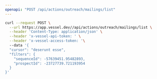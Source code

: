 ```yaml
---
openapi: "POST /api/actions/outreach/mailings/list"
---
```


<RequestExample>

```bash Request
curl --request POST \
  --url https://app.vessel.dev//api/actions/outreach/mailings/list \
  --header 'Content-Type: application/json' \
  --header 'x-vessel-api-token: ' \
  --header 'x-vessel-access-token: '\ 
  --data '{
  "cursor": "deserunt esse",
  "filters": {
    "sequenceId": -57639451.95482893,
    "prospectId": -23727739.721193954
  }
}'
```

</RequestExample>


      